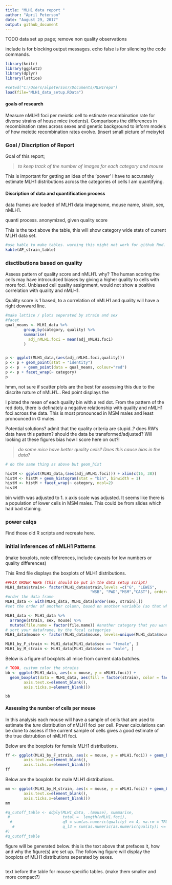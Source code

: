 ```yaml
---
title: "MLH1 data report "
author: "April Peterson"
date: "August 29, 2017"
output: github_document
---
```


TODO
data set up page; remove non quality observations

include is for blocking output messages. echo false is for silencing the code commands.
```r
library(knitr)
library(ggplot2)
library(dplyr)
library(lattice)

#setwd("C:/Users/alpeterson7/Documents/MLH1repo")
load(file="MLH1_data_setup.RData")

```

#### goals of research
Measure nMLH1 foci per meiotic cell to estimate recombination rate for diverse strains of house mice (rodents). Comparisons the differences in recombination rates across sexes and genetic background to inform models of how meiotic recombination rates evolve. (insert small picture of meixyte)

### Goal / Discription of Report
Goal of this report;

> *to keep track of the number of images for each category and mouse*

This is important for getting an idea of the 'power' I have to accurately estimate MLH1 distributions across the categories of cells I am quantifying.

#### Discription of data and quantification process
data frames are loaded of MLH1 data 
imagename, mouse name, strain, sex, nMLH1.

quanti process. anonymized, given quality score

This is the text above the table, this will show category wide stats of current MLH1 data set.
```r
#use kable to make tables. warning this might not work for github Rmd.
kable(AP_strain_table)
```

### disctibutions based on quality

Assess pattern of quality score and nMLH1. why? The human scoring the cells may have introcudced biases by giving a higher quality to cells with more foci. Unbiased cell quality assignment, would not show a positive correlation with quality and nMLH1.

Quality score is 1 based, to a correlation of nMLH1 and quality will have a right dowward line.
```r
#make lattice / plots seperated by strain and sex
#facet
qual_means <- MLH1_data %>% 
        group_by(category, quality) %>% 
        summarise(
          adj_nMLH1.foci = mean(adj_nMLH1.foci)
        )


p <- ggplot(MLH1_data,(aes(adj_nMLH1.foci,quality)))
p <- p + geom_point(stat = "identity")
p <- p  + geom_point(data = qual_means, colour="red") 
p <- p + facet_wrap(~ category)
p

```
hmm, not sure if scatter plots are the best for assessing this due to the discrite nature of nMLH1...
Red point displays the 

I ploted the mean of each quality bin with a red dot. From the pattern of the red dots, there is definately a negative relationship with quality and nMLH1 foci across the data. This is most pronounced in MSM males and least pronounced in G males. 

Potential solutions? admit that the quality criteria are stupid..? does RW's data have this pattern? should the data be transformed/adjusted? Will looking at these figures bias how I score here on out?!

> *do some mice have better quality cells?* *Does this cause bias in the data?*


```r
# do the same thing as above but geom_hist

histM <- ggplot(MLH1_data,(aes(adj_nMLH1.foci))) + xlim(c(16, 38))
histM <- histM + geom_histogram(stat = "bin", binwidth = 1)
histM <- histM + facet_wrap(~ category, ncol=2)
histM


```
bin width was adjusted to 1. x axis scale was adjusted.
It seems like there is a population of lower cells in MSM males. This could be from slides which had bad staining.


### power calqs
Find those old R scripts and recreate here.


### initial inferences of nMLH1 Patterns
(make boxplots, note differences, include caveats for low numbers or quality differences)

This Rmd file displays the boxplots of MLH1 distributions.

```r
##FIX ORDER HERE (this should be put in the data setup script)
MLH1_data$strain<- factor(MLH1_data$strain,levels =c("G", "LEWES",
                                     "WSB", "PWD","MSM","CAST"), order=T )
#order the data frame
MLH1_data <- with(MLH1_data, MLH1_data[order(sex, strain),])
#set the order of another column, based on another variable (so that when)

MLH1_data <- MLH1_data %>%
  arrange(strain, sex, mouse) %>%
  mutate(file.name = factor(file.name)) #another category that you want the order to match
# sort your dataframe, by the focal categories
MLH1_data$mouse <- factor(MLH1_data$mouse, levels=unique(MLH1_data$mouse))

MLH1_by_F_strain <- MLH1_data[MLH1_data$sex == "female", ]
MLH1_by_M_strain <- MLH1_data[MLH1_data$sex == "male", ]
```

Below is a figure of boxplots all mice from current data batches.

```r
# TODO, custom color the strains
bb <- ggplot(MLH1_data, aes(x = mouse, y = nMLH1.foci)) + 
  geom_boxplot(data = MLH1_data, aes(fill = factor(strain), color = factor(sex) ) ) + theme(axis.title.x=element_blank(),
        axis.text.x=element_blank(),
        axis.ticks.x=element_blank())

bb
```

#### Assessing the number of cells per mouse

In this analysis each mouse will have a sample of cells that are used to estimate the *ture* distribution of nMLH1 foci per cell. Power calculations can be done to assess if the current sample of cells gives a good estimate of the true distrubtion of nMLH1 foci.


Below are the boxplots for female MLH1 distributions.

```r
ff <- ggplot(MLH1_by_F_strain, aes(x = mouse, y = nMLH1.foci)) + geom_boxplot(data = MLH1_by_F_strain, aes(fill = factor(strain) ) )+ theme(axis.title.x=element_blank(),
        axis.text.x=element_blank(),
        axis.ticks.x=element_blank())
ff

```

Below are the boxplots for male MLH1 distributions.

```r
mm <- ggplot(MLH1_by_M_strain, aes(x = mouse, y = nMLH1.foci)) + geom_boxplot(data = MLH1_by_F_strain, aes(fill = factor(strain) ) )+ theme(axis.title.x=element_blank(),
        axis.text.x=element_blank(),
        axis.ticks.x=element_blank())
mm
```


```r

#q_cutoff_table <- ddply(MLH1_data, .(mouse), summarise,
 #                       total =  length(nMLH1.foci),
  #                      q5 = sum(as.numeric(quality) >= 4, na.rm = TRUE ), 
   #                     q_l3 = sum(as.numeric(as.numeric(quality)) <= 4, na.rm = TRUE)
#)
#q_cutoff_table
```

 figure will be generated below. this is the text above that prefaces it, how and why the figure(s) are set up.
 The following figure will display the boxplots of MLH1 distributions seperated by sexes. 
```r

```




text before the table for mouse specific tables. (make them smaller and more compact?)
```r

```


```r

```

